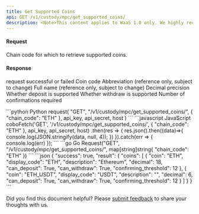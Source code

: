 ```yaml
---
title: Get Supported Coins
api: GET /v1/custody/mpc/get_supported_coins/ 
description: <Note>This content applies to WaaS 1.0 only. We highly recommend that you upgrade to [WaaS 2.0](/v2/guides/overview/introduction).</Note> This endpoint returns a JSON response containing a list of supported coins for a given chain. The response includes the coin code, display code, description, decimal, deposit and withdraw availability, and confirming threshold.
---
```

#### Request
<ParamField query="chain_code" type="String" required>Chain code for which to retrieve supported coins.</ParamField>

#### Response
<ResponseField name="success" type="bool">request successful or failed</ResponseField>
   <ResponseField name="result" type="object">
      <Expandable title="object">
        <ResponseField name="coins" type="object[]">
            <Expandable title="object">
                <ResponseField name="coin" type="String" >Coin code</ResponseField>
                <ResponseField name="display_code" type="String" >Abbreviation (reference only, subject to change)</ResponseField>
                <ResponseField name="description" type="String" >Full name (reference only, subject to change)</ResponseField>
                <ResponseField name="decimal" type="Int" >Decimal precision</ResponseField>
                <ResponseField name="can_deposit" type="Bool" >Whether deposit is supported</ResponseField>
                <ResponseField name="can_withdraw" type="Bool" >Whether withdraw is supported</ResponseField>
                <ResponseField name="confirming_threshold" type="Int" >Number of confirmations required</ResponseField>
            </Expandable>
        </ResponseField>
      </Expandable>
</ResponseField>


<RequestExample>
```python Python
request(
    "GET",
    "/v1/custody/mpc/get_supported_coins/",
    {
        "chain_code": "ETH"
    },
    api_key, api_secret, host
)
```
```javascript JavaScript
coboFetch('GET', '/v1/custody/mpc/get_supported_coins/', {
  "chain_code": "ETH"
}, api_key, api_secret, host)
    .then(res => {
        res.json().then((data)=>{
            console.log(JSON.stringify(data, null, 4));
        })
    }).catch(err => {
        console.log(err)
    });
```
```go Go
Request("GET", "/v1/custody/mpc/get_supported_coins/", map[string]string{
 "chain_code": "ETH"
})
```
</RequestExample>

<ResponseExample>
```json
{
 "success": true,
 "result": {
      "coins": [
        {
          "coin": "ETH",
          "display_code": "ETH",
          "description": "Ethereum",
          "decimal": 18,
          "can_deposit": True,
          "can_withdraw": True,
          "confirming_threshold": 12
        },
        {
          "coin": "ETH_USDT",
          "display_code": "USDT",
          "description": "",
          "decimal": 6,
          "can_deposit": True,
          "can_withdraw": True,
          "confirming_threshold": 12
        }
      ]
  }
}
```
</ResponseExample>

<Tip>Did you find this document helpful? Please [submit feedback](https://forms.zohopublic.com/cobo/form/DocumentFeedbackForm/formperma/QvLOhxJv1_JMsJ-1dleZ8Itb_7rzN-LtgvsDdxosoVI) to share your thoughts with us.</Tip>